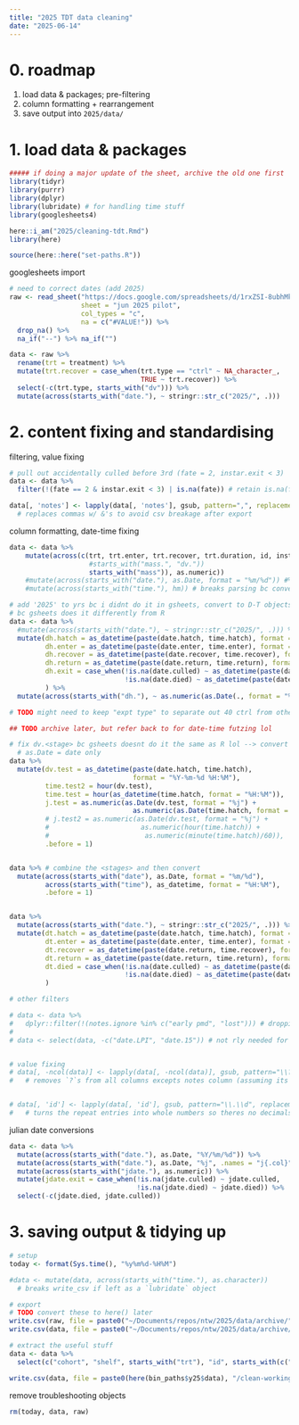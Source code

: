 ```yaml
---
title: "2025 TDT data cleaning"
date: "2025-06-14"
---
```


# 0. roadmap

1. load data & packages; pre-filtering
2. column formatting + rearrangement
3. save output into `2025/data/`


# 1. load data & packages

```r

##### if doing a major update of the sheet, archive the old one first
library(tidyr)
library(purrr)
library(dplyr)
library(lubridate) # for handling time stuff
library(googlesheets4)

here::i_am("2025/cleaning-tdt.Rmd")
library(here)

source(here::here("set-paths.R"))
```

googlesheets import

```r
# need to correct dates (add 2025)
raw <- read_sheet("https://docs.google.com/spreadsheets/d/1rxZSI-8ubhMkeM2Sh1xNi5IKF0Vt_BDFItAg_Ak476M/edit?gid=1826657546#gid=1826657546", 
                  sheet = "jun 2025 pilot",
                  col_types = "c",
                  na = c("#VALUE!")) %>%
  drop_na() %>%
  na_if("--") %>% na_if("")

data <- raw %>% 
  rename(trt = treatment) %>%
  mutate(trt.recover = case_when(trt.type == "ctrl" ~ NA_character_,
                                 TRUE ~ trt.recover)) %>%
  select(-c(trt.type, starts_with("dv"))) %>%
  mutate(across(starts_with("date."), ~ stringr::str_c("2025/", .)))
```

# 2. content fixing and standardising

filtering, value fixing

```r
# pull out accidentally culled before 3rd (fate = 2, instar.exit < 3)
data <- data %>%
  filter(!(fate == 2 & instar.exit < 3) | is.na(fate)) # retain is.na(fate) for things still developing

data[, 'notes'] <- lapply(data[, 'notes'], gsub, pattern=",", replacement = "&") 
  # replaces commas w/ &'s to avoid csv breakage after export

```

column formatting, date-time fixing

```r
data <- data %>%
    mutate(across(c(trt, trt.enter, trt.recover, trt.duration, id, instar.exit, fate,
                    #starts_with("mass.", "dv."))
                    starts_with("mass")), as.numeric))
    #mutate(across(starts_with("date."), as.Date, format = "%m/%d")) #%>%
    #mutate(across(starts_with("time."), hm)) # breaks parsing bc converts to "HH MM SS"

# add '2025' to yrs bc i didnt do it in gsheets, convert to D-T objects, calculate the actual decimal hrs
# bc gsheets does it differently from R
data <- data %>%
  #mutate(across(starts_with("date."), ~ stringr::str_c("2025/", .))) %>%
  mutate(dh.hatch = as_datetime(paste(date.hatch, time.hatch), format = "%Y/%m/%d %H:%M"),
         dh.enter = as_datetime(paste(date.enter, time.enter), format = "%Y/%m/%d %H:%M"),
         dh.recover = as_datetime(paste(date.recover, time.recover), format = "%Y/%m/%d %H:%M"),
         dh.return = as_datetime(paste(date.return, time.return), format = "%Y/%m/%d %H:%M"),
         dh.exit = case_when(!is.na(date.culled) ~ as_datetime(paste(date.culled, time.died), format = "%Y/%m/%d %H:%M"),
                             !is.na(date.died) ~ as_datetime(paste(date.died, time.died), format = "%Y/%m/%d %H:%M"),)
         ) %>%
  mutate(across(starts_with("dh."), ~ as.numeric(as.Date(., format = "%j") + hour(.) + minute(.)/60)))

# TODO might need to keep "expt type" to separate out 40 ctrl from other "ctrls" ?

```

```r
## TODO archive later, but refer back to for date-time futzing lol

# fix dv.<stage> bc gsheets doesnt do it the same as R lol --> convert to numeric
  # as.Date = date only
data %>%
  mutate(dv.test = as_datetime(paste(date.hatch, time.hatch), 
                               format = "%Y-%m-%d %H:%M"),
         time.test2 = hour(dv.test),
         time.test = hour(as_datetime(time.hatch, format = "%H:%M")),
         j.test = as.numeric(as.Date(dv.test, format = "%j") + 
                               as.numeric(as.Date(time.hatch, format = "%H:%M"))/60),
         # j.test2 = as.numeric(as.Date(dv.test, format = "%j") + 
         #                       as.numeric(hour(time.hatch)) +
         #                        as.numeric(minute(time.hatch)/60)),
         .before = 1)


data %>% # combine the <stages> and then convert
  mutate(across(starts_with("date"), as.Date, format = "%m/%d"),
         across(starts_with("time"), as_datetime, format = "%H:%M"),
         .before = 1)


data %>%
  mutate(across(starts_with("date."), ~ stringr::str_c("2025/", .))) %>%
  mutate(dt.hatch = as_datetime(paste(date.hatch, time.hatch), format = "%Y/%m/%d %H:%M"),
         dt.enter = as_datetime(paste(date.enter, time.enter), format = "%Y/%m/%d %H:%M"),
         dt.recover = as_datetime(paste(date.return, time.recover), format = "%Y/%m/%d %H:%M"),
         dt.return = as_datetime(paste(date.return, time.return), format = "%Y/%m/%d %H:%M"),
         dt.died = case_when(!is.na(date.culled) ~ as_datetime(paste(date.culled, time.died), format = "%Y/%m/%d %H:%M"),
                             !is.na(date.died) ~ as_datetime(paste(date.died, time.died), format = "%Y/%m/%d %H:%M"),),
         )


```


```r
# other filters

# data <- data %>%
#   dplyr::filter(!(notes.ignore %in% c("early pmd", "lost"))) # dropping things that died in 1 day or got lost
# 
# data <- select(data, -c("date.LPI", "date.15")) # not rly needed for analyses/LPI is empty lol


# value fixing
# data[, -ncol(data)] <- lapply(data[, -ncol(data)], gsub, pattern="\\?", replacement = "") 
#   # removes `?`s from all columns excepts notes column (assuming its the last col in the df)


# data[, 'id'] <- lapply(data[, 'id'], gsub, pattern="\\.\\d", replacement = "") 
#   # turns the repeat entries into whole numbers so theres no decimals going on after as.numeric(id)
```

julian date conversions

```r
data <- data %>%
  mutate(across(starts_with("date."), as.Date, "%Y/%m/%d")) %>%
  mutate(across(starts_with("date."), as.Date, "%j", .names = "j{.col}")) %>%
  mutate(across(starts_with("jdate."), as.numeric)) %>%
  mutate(jdate.exit = case_when(!is.na(jdate.culled) ~ jdate.culled,
                                !is.na(jdate.died) ~ jdate.died)) %>%
  select(-c(jdate.died, jdate.culled))
```


# 3. saving output & tidying up

```r
# setup
today <- format(Sys.time(), "%y%m%d-%H%M")

#data <- mutate(data, across(starts_with("time."), as.character))
  # breaks write_csv if left as a `lubridate` object
```

```r
# export
# TODO convert these to here() later
write.csv(raw, file = paste0("~/Documents/repos/ntw/2025/data/archive/", today, "_raw.csv"), row.names = FALSE)
write.csv(data, file = paste0("~/Documents/repos/ntw/2025/data/archive/", today, "_clean-full.csv"), row.names = FALSE)

# extract the useful stuff
data <- data %>%
  select(c("cohort", "shelf", starts_with("trt"), "id", starts_with(c("jdate", "mass", "dh")), "instar.exit", "fate"))

write.csv(data, file = paste0(here(bin_paths$y25$data), "/clean-working.csv"), row.names = FALSE)
```

remove troubleshooting objects

```r
rm(today, data, raw)
```



